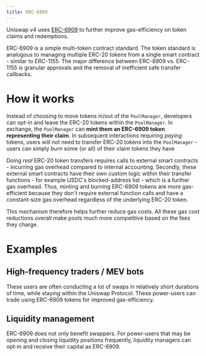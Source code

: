 ```yaml
---
title: ERC-6909
---
```


Uniswap v4 uses [ERC-6909](https://eips.ethereum.org/EIPS/eip-6909) to further improve gas-efficiency on token claims and redemptions.

ERC-6909 is a simple multi-token contract standard. The token standard is analogous to managing multiple ERC-20 tokens from a single smart contract - similar to ERC-1155. The major difference between ERC-6909 vs. ERC-1155 is granular approvals and the removal of inefficient safe transfer callbacks.

# How it works

Instead of choosing to move tokens in/out of the `PoolManager`, developers can opt-in and leave the ERC-20 tokens within the `PoolManager`. In exchange, the `PoolManager` can **mint them an ERC-6909 token representing their claim**. In subsequent interactions requiring _paying_ tokens, users will not need to transfer ERC-20 tokens into the `PoolManager` - users can simply _burn_ some (or all) of their claim tokens they have


Doing _real_ ERC-20 token transfers requires calls to external smart contracts - incurring gas overhead compared to internal accounting. Secondly, these external smart contracts have their own custom logic within their transfer functions - for example USDC's blocked-address list - which is a further gas overhead. Thus, minting and burning ERC-6909 tokens are more gas-efficient because they don't require external function calls and have a constant-size gas overhead regardless of the underlying ERC-20 token.

This mechanism therefore helps further reduce gas costs. All these gas cost reductions overall make pools much more competitive based on the fees they charge.

# Examples

## High-frequency traders / MEV bots

These users are often conducting a lot of swaps in relatively short durations of time, while staying within the Uniswap Protocol. These power-users can trade using ERC-6909 tokens for improved gas-efficiency.


## Liquidity management

ERC-6909 does not only benefit swappers. For power-users that may be opening and closing liquidity positions frequently, liquidity managers can opt-in and receive their capital as ERC-6909. 




